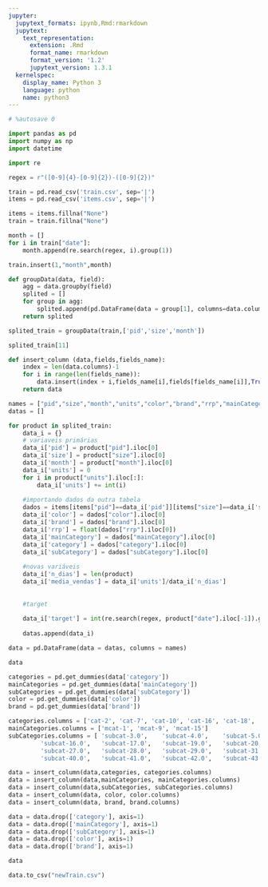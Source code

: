 ```yaml
---
jupyter:
  jupytext_formats: ipynb,Rmd:rmarkdown
  jupytext:
    text_representation:
      extension: .Rmd
      format_name: rmarkdown
      format_version: '1.2'
      jupytext_version: 1.3.1
  kernelspec:
    display_name: Python 3
    language: python
    name: python3
---
```


```python
# %autosave 0
```

```python
import pandas as pd
import numpy as np
import datetime

import re

regex = r"([0-9]{4}-[0-9]{2})-([0-9]{2})"
```

```python
train = pd.read_csv('train.csv', sep='|')
items = pd.read_csv('items.csv', sep='|')

items = items.fillna("None")
train = train.fillna("None")
```

```python
month = []
for i in train["date"]:
    month.append(re.search(regex, i).group(1))
```

```python
train.insert(1,"month",month)
```

```python
def groupData(data, field):
    agg = data.groupby(field)
    splited = []
    for group in agg:
        splited.append(pd.DataFrame(data = group[1], columns=data.columns.values))
    return splited
```

```python
splited_train = groupData(train,['pid','size','month'])
```

```python
splited_train[11]
```

```python
def insert_column (data,fields,fields_name):
    index = len(data.columns)-1
    for i in range(len(fields_name)):
        data.insert(index + i,fields_name[i],fields[fields_name[i]],True)
    return data
```

```python
names = ["pid","size","month","units","color","brand","rrp","mainCategory","category","subCategory","n_dias","media_vendas","target"]
datas = []

for product in splited_train:
    data_i = {}
    # variaveis primárias
    data_i['pid'] = product["pid"].iloc[0]
    data_i['size'] = product["size"].iloc[0]
    data_i['month'] = product["month"].iloc[0]
    data_i['units'] = 0
    for i in product["units"].iloc[:]:
        data_i['units'] += int(i)
    
    #importando dados da outra tabela
    dados = items[items["pid"]==data_i['pid']][items["size"]==data_i['size']]
    data_i['color'] = dados["color"].iloc[0]
    data_i['brand'] = dados["brand"].iloc[0]
    data_i['rrp'] = float(dados["rrp"].iloc[0])
    data_i['mainCategory'] = dados["mainCategory"].iloc[0]
    data_i['category'] = dados["category"].iloc[0]
    data_i['subCategory'] = dados["subCategory"].iloc[0]
    
    #novas variáveis
    data_i['n_dias'] = len(product)
    data_i['media_vendas'] = data_i['units']/data_i['n_dias']
    
    
    #target
    
    data_i['target'] = int(re.search(regex, product["date"].iloc[-1]).group(2))
    
    datas.append(data_i)
```

```python
data = pd.DataFrame(data = datas, columns = names)
```

```python
data
```

```python
categories = pd.get_dummies(data['category'])
mainCategories = pd.get_dummies(data['mainCategory'])
subCategories = pd.get_dummies(data['subCategory'])
color = pd.get_dummies(data['color'])
brand = pd.get_dummies(data['brand'])
```

```python
categories.columns = ['cat-2', 'cat-7', 'cat-10', 'cat-16', 'cat-18', 'cat-24', 'cat-30', 'cat-33', 'cat-36', 'cat-37']
mainCategories.columns = ['mcat-1', 'mcat-9', 'mcat-15']
subCategories.columns = [ 'subcat-3.0',    'subcat-4.0',    'subcat-5.0',    'subcat-6.0',    'subcat-8.0',   'subcat-11.0',   'subcat-12.0',   'subcat-13.0',   'subcat-14.0',
         'subcat-16.0',   'subcat-17.0',   'subcat-19.0',   'subcat-20.0',   'subcat-21.0',   'subcat-22.0',   'subcat-23.0',   'subcat-25.0',   'subcat-26.0',
         'subcat-27.0',   'subcat-28.0',   'subcat-29.0',   'subcat-31.0',   'subcat-32.0',   'subcat-34.0',   'subcat-35.0',   'subcat-38.0',   'subcat-39.0',
         'subcat-40.0',   'subcat-41.0',   'subcat-42.0',   'subcat-43.0',   'subcat-44.0', 'subcat-None']
```

```python
data = insert_column(data,categories, categories.columns)
data = insert_column(data,mainCategories, mainCategories.columns)
data = insert_column(data,subCategories, subCategories.columns)
data = insert_column(data, color, color.columns)
data = insert_column(data, brand, brand.columns)
```

```python
data = data.drop(['category'], axis=1)
data = data.drop(['mainCategory'], axis=1)
data = data.drop(['subCategory'], axis=1)
data = data.drop(['color'], axis=1)
data = data.drop(['brand'], axis=1)
```

```python
data
```

```python
data.to_csv("newTrain.csv")
```

```python

```

```python

```
